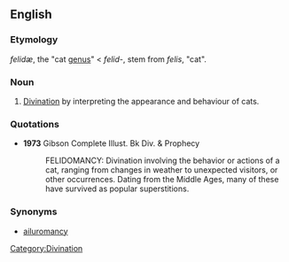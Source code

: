 ==English==

===Etymology===
{{NL.}} ''felidæ'', the "cat [[genus]]" < {{L.}} ''felid-'', stem from ''felis'', "cat".

===Noun===
{{en-noun|-}}

# [[divination|Divination]] by interpreting the appearance and behaviour of cats.

===Quotations===
*'''1973''' Gibson Complete Illust. Bk Div. & Prophecy
*:FELIDOMANCY: Divination involving the behavior or actions of a cat, ranging from changes in weather to unexpected visitors, or other occurrences. Dating from the Middle Ages, many of these have survived as popular superstitions.

===Synonyms===
*[[ailuromancy]]

[[Category:Divination]]